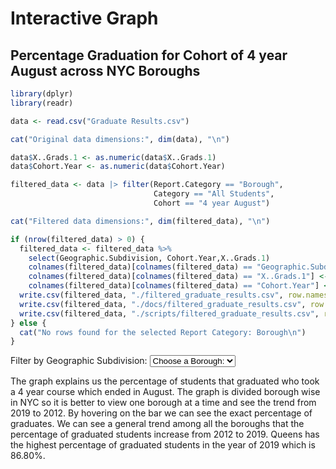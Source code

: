 # Interactive Graph

## Percentage Graduation for Cohort of 4 year August across NYC Boroughs

```r
library(dplyr)
library(readr)

data <- read.csv("Graduate Results.csv")

cat("Original data dimensions:", dim(data), "\n")

data$X..Grads.1 <- as.numeric(data$X..Grads.1)
data$Cohort.Year <- as.numeric(data$Cohort.Year)

filtered_data <- data |> filter(Report.Category == "Borough",
                                Category == "All Students",
                                Cohort == "4 year August")

cat("Filtered data dimensions:", dim(filtered_data), "\n")

if (nrow(filtered_data) > 0) {
  filtered_data <- filtered_data %>%
    select(Geographic.Subdivision, Cohort.Year,X..Grads.1)
    colnames(filtered_data)[colnames(filtered_data) == "Geographic.Subdivision"] <- "Geographic Subdivision"
    colnames(filtered_data)[colnames(filtered_data) == "X..Grads.1"] <- "% Grads"
    colnames(filtered_data)[colnames(filtered_data) == "Cohort.Year"] <- "Year"
  write.csv(filtered_data, "./filtered_graduate_results.csv", row.names = FALSE)
  write.csv(filtered_data, "./docs/filtered_graduate_results.csv", row.names = FALSE)
  write.csv(filtered_data, "./scripts/filtered_graduate_results.csv", row.names = FALSE)
} else {
  cat("No rows found for the selected Report Category: Borough\n")
}


```


<div>
  <label for="boroughFilter">Filter by Geographic Subdivision:</label>
  <select id="boroughFilter">
    <option value="All">Choose a Borough:</option>
    <!-- Options will be dynamically populated by JavaScript -->
  </select>
</div>

<div id="plot"></div>

<div>
  <p>
    The graph explains us the percentage of students that graduated who took a 4 year course which ended in August. The graph is divided borough wise in NYC so it is better to view one borough at a time and see the trend from 2019 to 2012. By hovering on the bar we can see the exact percentage of graduates. We can see a general trend among all the boroughs that the percentage of graduated students increase from 2012 to 2019. Queens has the highest percentage of graduated students in the year of 2019 which is 86.80%.
  </p>
</div>

<script src="https://cdn.jsdelivr.net/npm/d3@7"></script>
<script src="./scripts/myscript.js"></script>


